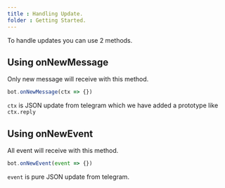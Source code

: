 ```yaml
--- 
title : Handling Update. 
folder : Getting Started. 
--- 
```

To handle updates you can use 2 methods. 
## Using onNewMessage 
Only new message will receive with this method. 
```ts:index.ts {1} showLineNumbers 
bot.onNewMessage(ctx => {})
```
`ctx` is JSON update from telegram which we have added a prototype like `ctx.reply` 
## Using onNewEvent 
All event will receive with this method. 
```ts:index.ts {1} showLineNumbers 
bot.onNewEvent(event => {})
```
`event` is pure JSON update from telegram.